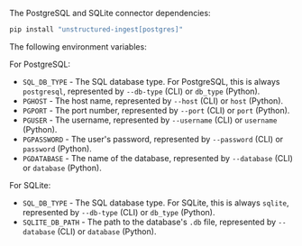 The PostgreSQL and SQLite connector dependencies:

```bash CLI, Python
pip install "unstructured-ingest[postgres]"
```

The following environment variables:

For PostgreSQL:

- `SQL_DB_TYPE` - The SQL database type. For PostgreSQL, this is always `postgresql`, represented by `--db-type` (CLI) or `db_type` (Python).
- `PGHOST` - The host name, represented by `--host` (CLI) or `host` (Python).
- `PGPORT` - The port number, represented by `--port` (CLI) or `port` (Python).
- `PGUSER` - The username, represented by `--username` (CLI) or `username` (Python).
- `PGPASSWORD` - The user's password, represented by `--password` (CLI) or `password` (Python).
- `PGDATABASE` - The name of the database, represented by `--database` (CLI) or `database` (Python).

For SQLite:

- `SQL_DB_TYPE` - The SQL database type. For SQLite, this is always `sqlite`, represented by `--db-type` (CLI) or `db_type` (Python).
- `SQLITE_DB_PATH` - The path to the database's `.db` file, represented by `--database` (CLI) or `database` (Python).